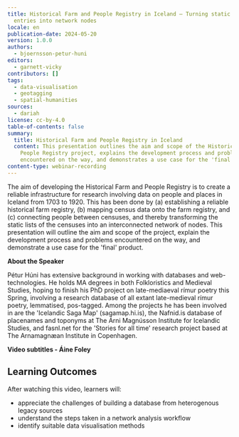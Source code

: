 ```yaml
---
title: Historical Farm and People Registry in Iceland – Turning static list
  entries into network nodes
locale: en
publication-date: 2024-05-20
version: 1.0.0
authors:
  - bjoernsson-petur-huni
editors:
  - garnett-vicky
contributors: []
tags:
  - data-visualisation
  - geotagging
  - spatial-humanities
sources:
  - dariah
license: cc-by-4.0
table-of-contents: false
summary:
  title: Historical Farm and People Registry in Iceland
  content: This presentation outlines the aim and scope of the Historical Farm and
    People Registry project, explains the development process and problems
    encountered on the way, and demonstrates a use case for the 'final' product.
content-type: webinar-recording
---
```

The aim of developing the Historical Farm and People Registry is to create a reliable infrastructure for research involving data on people and places in Iceland from 1703 to 1920. This has been done by (a) establishing a reliable historical farm registry, (b) mapping census data onto the farm registry, and (c) connecting people between censuses, and thereby transforming the static lists of the censuses into an interconnected network of nodes. This presentation will outline the aim and scope of the project, explain the development process and problems encountered on the way, and demonstrate a use case for the 'final' product.

**About the Speaker**

Pétur Húni has extensive background in working with databases and web-technologies. He holds MA degrees in both Folkloristics and Medieval Studies, hoping to finish his PhD project on late-mediaeval rímur poetry this Spring, involving a research database of all extant late-medieval rímur poetry, lemmatised, pos-tagged. Among the projects he has been involved in are the 'Icelandic Saga Map' (sagamap.hi.is), the Nafnid.is database of placenames and toponyms at The Árni Magnússon Institute for Icelandic Studies, and fasnl.net for the 'Stories for all time' research project based at The Arnamagnæan Institute in Copenhagen.

**Video subtitles - Áine Foley**

## Learning Outcomes

After watching this video, learners will:

* appreciate the challenges of building a database from heterogenous legacy sources
* understand the steps taken in a network analysis workflow
* identify suitable data visualisation methods

<VideoCard provider="youtube" id="y7wme88QTb8" title="Historical Farm and People Registry in Iceland – Turning static list entries into network nodes" image="/assets/content/assets/en/resources/hosted/historical-farm-and-people-registry-in-iceland-turning-static-list-entries-into-network-nodes/phb-thumbnail.png" subtitle="Click here to view" />
